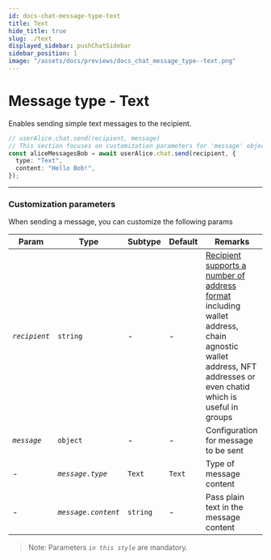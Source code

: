 ```yaml
---
id: docs-chat-message-type-text
title: Text
hide_title: true
slug: ./text
displayed_sidebar: pushChatSidebar
sidebar_position: 1
image: "/assets/docs/previews/docs_chat_message_type--text.png"
---
```


# Message type - Text

Enables sending simple text messages to the recipient.

<head>
  <title>Message Type - Text | Push Chat | Push Documentation</title>
</head>


<Tabs className="codetabs" groupId="code-examples">
  <TabItem value="js" attributes={{className: "codetab js"}} default>

```typescript
// userAlice.chat.send(recipient, message)
// This section focuses on customization parameters for 'message' object
const aliceMessagesBob = await userAlice.chat.send(recipient, {
  type: "Text",
  content: "Hello Bob!",
});
```

  </TabItem>
</Tabs>

---

### Customization parameters

When sending a message, you can customize the following params

| Param         | Type                | Subtype  | Default | Remarks                                                                                                                                                                                              |
| ------------- | ------------------- | -------- | ------- | ---------------------------------------------------------------------------------------------------------------------------------------------------------------------------------------------------- |
| _`recipient`_ | `string`            | -        | -       | [Recipient supports a number of address format](/docs/chat/supported-wallet-standards/ "Supported wallet standards for Push Chat") including wallet address, chain agnostic wallet address, NFT addresses or even chatid which is useful in groups |
| _`message`_   | `object`            | -        | -       | Configuration for message to be sent                                                                                                                                                                 |
| -             | _`message.type`_    | `Text`   | `Text`  | Type of message content                                                                                                                                                                              |
| -             | _`message.content`_ | `string` | -       | Pass plain text in the message content                                                                                                                                                               |

> Note: Parameters _`in this style`_ are mandatory.
